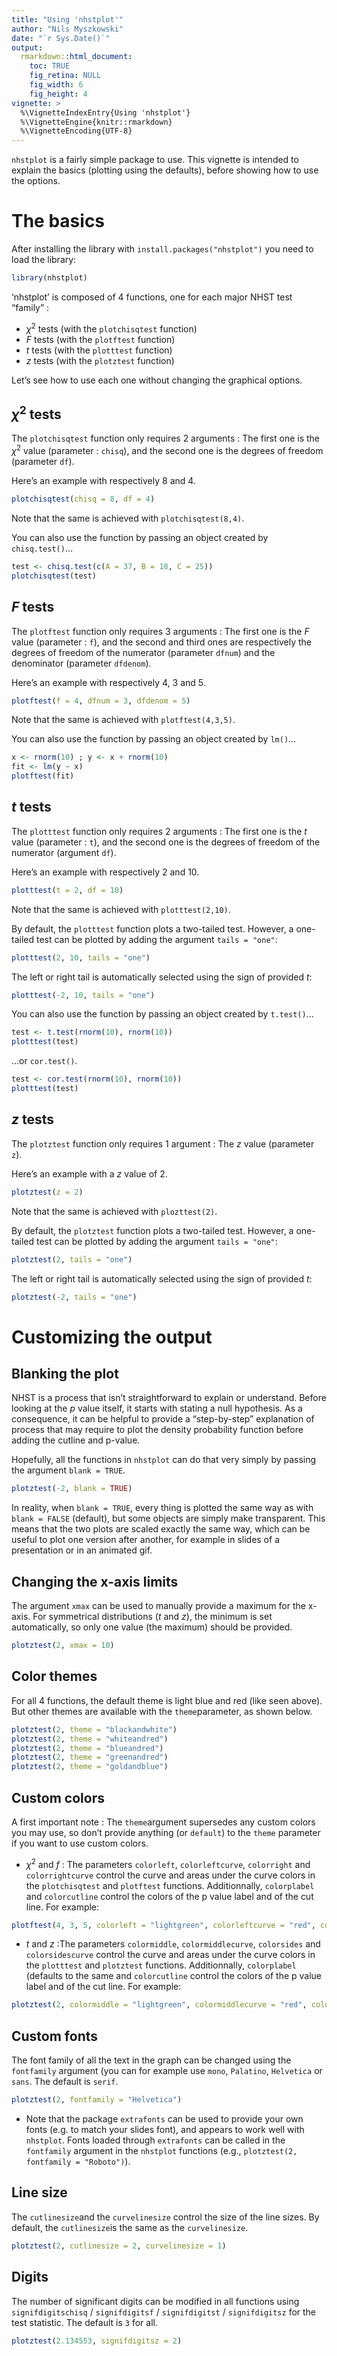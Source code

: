 ```yaml
---
title: "Using 'nhstplot'"
author: "Nils Myszkowski"
date: "`r Sys.Date()`"
output:
  rmarkdown::html_document:
    toc: TRUE
    fig_retina: NULL
    fig_width: 6
    fig_height: 4
vignette: >
  %\VignetteIndexEntry{Using 'nhstplot'}
  %\VignetteEngine{knitr::rmarkdown}
  %\VignetteEncoding{UTF-8}
---
```


`nhstplot` is a fairly simple package to use. This vignette is intended to explain the basics (plotting using the defaults), before showing how to use the options.


# The basics

After installing the library with `install.packages("nhstplot")` you need to load the library:

```r
library(nhstplot)
```

'nhstplot' is composed of 4 functions, one for each major NHST test "family" :

- $\chi^2$ tests (with the `plotchisqtest` function)
- $F$ tests (with the `plotftest` function)
- $t$ tests (with the `plotttest` function)
- $z$ tests (with the `plotztest` function)

Let's see how to use each one without changing the graphical options.

## $\chi^2$ tests

The `plotchisqtest` function only requires 2 arguments : The first one is the $\chi^2$ value (parameter : `chisq`), and the second one is the degrees of freedom (parameter `df`).

Here's an example with respectively 8 and 4.

```r
plotchisqtest(chisq = 8, df = 4)
```

Note that the same is achieved with `plotchisqtest(8,4)`.

You can also use the function by passing an object created by `chisq.test()`...

```r
test <- chisq.test(c(A = 37, B = 18, C = 25))
plotchisqtest(test)
```

## $F$ tests

The `plotftest` function only requires 3 arguments : The first one is the $F$ value (parameter : `f`), and the second and third ones are respectively the degrees of freedom of the numerator (parameter `dfnum`) and the denominator (parameter `dfdenom`).

Here's an example with respectively 4, 3 and 5.

```r
plotftest(f = 4, dfnum = 3, dfdenom = 5)
```

Note that the same is achieved with `plotftest(4,3,5)`.

You can also use the function by passing an object created by `lm()`...

```r
x <- rnorm(10) ; y <- x + rnorm(10)
fit <- lm(y ~ x)
plotftest(fit)
```


## $t$ tests

The `plotttest` function only requires 2 arguments : The first one is the $t$ value (parameter : `t`), and the second one is the degrees of freedom of the numerator (argument `df`).

Here's an example with respectively 2 and 10.

```r
plotttest(t = 2, df = 10)
```

Note that the same is achieved with `plotttest(2,10)`.

By default, the `plotttest` function plots a two-tailed test. However, a one-tailed test can be plotted by adding the argument `tails = "one"`:

```r
plotttest(2, 10, tails = "one")
```
The left or right tail is automatically selected using the sign of provided $t$:

```r
plotttest(-2, 10, tails = "one")
```

You can also use the function by passing an object created by `t.test()`...

```r
test <- t.test(rnorm(10), rnorm(10))
plotttest(test)
```

...or `cor.test()`.

```r
test <- cor.test(rnorm(10), rnorm(10))
plotttest(test)
```


## $z$ tests

The `plotztest` function only requires 1 argument : The $z$ value (parameter `z`).

Here's an example with a $z$ value of 2.

```r
plotztest(z = 2)
```

Note that the same is achieved with `plozttest(2)`.

By default, the `plotztest` function plots a two-tailed test. However, a one-tailed test can be plotted by adding the argument `tails = "one"`:

```r
plotztest(2, tails = "one")
```
The left or right tail is automatically selected using the sign of provided $t$:

```r
plotztest(-2, tails = "one")
```




# Customizing the output

## Blanking the plot

NHST is a process that isn't straightforward to explain or understand. Before looking at the $p$ value itself, it starts with stating a null hypothesis. As a consequence, it can be helpful to provide a "step-by-step" explanation of process that may require to plot the density probability function before adding the cutline and p-value.

Hopefully, all the functions in `nhstplot` can do that very simply by passing the argument `blank = TRUE`. 

```r
plotztest(-2, blank = TRUE)
```

In reality, when `blank = TRUE`, every thing is plotted the same way as with `blank = FALSE` (default), but some objects are simply make transparent. This means that the two plots are scaled exactly the same way, which can be useful to plot one version after another, for example in slides of a presentation or in an animated gif.


## Changing the x-axis limits

The argument `xmax` can be used to manually provide a maximum for the x-axis. For symmetrical distributions ($t$ and $z$), the minimum is set automatically, so only one value (the maximum) should be provided.

```r
plotztest(2, xmax = 10)
```






## Color themes


For all 4 functions, the default theme is light blue and red (like seen above). But other themes are available with the `theme`parameter, as shown below.

```r
plotztest(2, theme = "blackandwhite")
plotztest(2, theme = "whiteandred")
plotztest(2, theme = "blueandred")
plotztest(2, theme = "greenandred")
plotztest(2, theme = "goldandblue")
```

## Custom colors

A first important note : The `theme`argument supersedes any custom colors you may use, so don't provide anything (or `default`) to the `theme` parameter if you want to use custom colors.

* $\chi^2$ and $f$ : The parameters `colorleft`, `colorleftcurve`, `colorright` and `colorrightcurve` control the curve and areas under the curve colors in the `plotchisqtest` and `plotftest` functions. Additionnally, `colorplabel` and `colorcutline` control the colors of the p value label and of the cut line. For example:

```r
plotftest(4, 3, 5, colorleft = "lightgreen", colorleftcurve = "red", colorright = "indianred", colorrightcurve = "blue", colorplabel = "darkgrey", colorcut = "#FFA500")
```

* $t$ and $z$ :The parameters `colormiddle`, `colormiddlecurve`, `colorsides` and `colorsidescurve` control the curve and areas under the curve colors in the `plotttest` and `plotztest` functions. Additionnally, `colorplabel` (defaults to the same and `colorcutline` control the colors of the p value label and of the cut line. For example:

```r
plotztest(2, colormiddle = "lightgreen", colormiddlecurve = "red", colorsides = "indianred", colorsidescurve = "blue", colorplabel = "darkgrey", colorcut = "#FFA500")
```

## Custom fonts

The font family of all the text in the graph can be changed using the `fontfamily` argument (you can for example use `mono`, `Palatino`, `Helvetica` or `sans`. The default is `serif`.

```r
plotztest(2, fontfamily = "Helvetica")
```

- Note that the package `extrafonts` can be used to provide your own fonts (e.g. to match your slides font), and appears to work well with `nhstplot`. Fonts loaded through `extrafonts` can be called in the `fontfamily` argument in the `nhstplot` functions (e.g., `plotztest(2, fontfamily = "Roboto")`).


## Line size

The `cutlinesize`and the `curvelinesize` control the size of the line sizes. By default, the `cutlinesize`is the same as the `curvelinesize`.

```r
plotztest(2, cutlinesize = 2, curvelinesize = 1)
```

## Digits

The number of significant digits can be modified in all functions using `signifdigitschisq` / `signifdigitsf` / `signifdigitst` / `signifdigitsz` for the test statistic. The default is `3` for all.

```r
plotztest(2.134553, signifdigitsz = 2)
```
